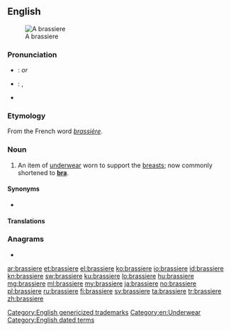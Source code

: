 {{also|brassière}}
==English==
{{wikipedia}}
[[File:Modern_bra_plunge.jpg|thumb|A brassiere]]

===Pronunciation===
* {{a|UK}}: {{IPA|/ˈbræzɪɛə/|lang=en}} ''or'' {{IPA|/ˈbræsɪɛə/|lang=en}}
* {{a|US}}: {{enPR|brə-zĭrʹ}}, {{IPA|/brəˈzɪr/|lang=en}}
* {{audio|en-us-brassiere.ogg|Audio (US)|lang=en}}

===Etymology===
From the French word ''[[brassière]]''.

[[Category:English genericized trademarks]]

===Noun===
{{en-noun}}

# An item of [[underwear]] worn to support the [[breasts]]; now commonly shortened to '''[[bra]]'''.

====Synonyms====
* {{l|en|bra}}

====Translations====
{{trans-see|bra}}

===Anagrams===
* {{l|en|brasserie}}

[[Category:en:Underwear]]
[[Category:English dated terms]]

[[ar:brassiere]]
[[et:brassiere]]
[[el:brassiere]]
[[ko:brassiere]]
[[io:brassiere]]
[[id:brassiere]]
[[kn:brassiere]]
[[sw:brassiere]]
[[ku:brassiere]]
[[lo:brassiere]]
[[hu:brassiere]]
[[mg:brassiere]]
[[ml:brassiere]]
[[my:brassiere]]
[[ja:brassiere]]
[[no:brassiere]]
[[pl:brassiere]]
[[ru:brassiere]]
[[fi:brassiere]]
[[sv:brassiere]]
[[ta:brassiere]]
[[tr:brassiere]]
[[zh:brassiere]]